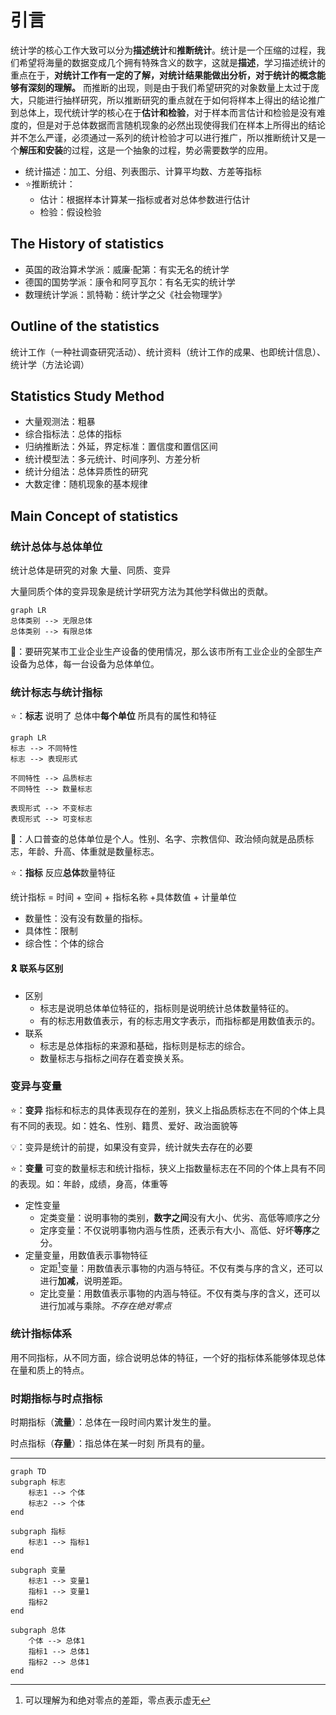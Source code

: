 # 引言

统计学的核心工作大致可以分为**描述统计**和**推断统计**。统计是一个压缩的过程，我们希望将海量的数据变成几个拥有特殊含义的数字，这就是**描述**，学习描述统计的重点在于，**对统计工作有一定的了解，对统计结果能做出分析，对于统计的概念能够有深刻的理解。** 而推断的出现，则是由于我们希望研究的对象数量上太过于庞大，只能进行抽样研究，所以推断研究的重点就在于如何将样本上得出的结论推广到总体上，现代统计学的核心在于**估计和检验**，对于样本而言估计和检验是没有难度的，但是对于总体数据而言随机现象的必然出现使得我们在样本上所得出的结论并不怎么严谨，必须通过一系列的统计检验才可以进行推广，所以推断统计又是一个**解压和安装**的过程，这是一个抽象的过程，势必需要数学的应用。

- 统计描述：加工、分组、列表图示、计算平均数、方差等指标
- ⭐推断统计：
    - 估计：根据样本计算某一指标或者对总体参数进行估计
    - 检验：假设检验

## The History of statistics

- 英国的政治算术学派：威廉·配第：有实无名的统计学
- 德国的国势学派：康令和阿亨瓦尔：有名无实的统计学
- 数理统计学派：凯特勒：统计学之父《社会物理学》

## Outline of the statistics

统计工作（一种社调查研究活动）、统计资料（统计工作的成果、也即统计信息）、统计学（方法论调）

## Statistics Study Method

- 大量观测法：粗暴
- 综合指标法：总体的指标
- 归纳推断法：外延，界定标准：置信度和置信区间
- 统计模型法：多元统计、时间序列、方差分析
- 统计分组法：总体异质性的研究
- 大数定律：随机现象的基本规律

## Main Concept of statistics

### 统计总体与总体单位

统计总体是研究的对象
大量、同质、变异

大量同质个体的变异现象是统计学研究方法为其他学科做出的贡献。

```mermaid
graph LR 
总体类别 --> 无限总体
总体类别 --> 有限总体

```

🌰：要研究某市工业企业生产设备的使用情况，那么该市所有工业企业的全部生产设备为总体，每一台设备为总体单位。


### 统计标志与统计指标
⭐：**标志** 说明了 总体中**每个单位** 所具有的属性和特征

```mermaid
graph LR 
标志 --> 不同特性
标志 --> 表现形式

不同特性 --> 品质标志
不同特性 --> 数量标志

表现形式 --> 不变标志
表现形式 --> 可变标志

```

🌰：人口普查的总体单位是个人。性别、名字、宗教信仰、政治倾向就是品质标志，年龄、升高、体重就是数量标志。

⭐：**指标** 反应**总体**数量特征 

统计指标 = 时间 + 空间 + 指标名称 +具体数值 + 计量单位

- 数量性：没有没有数量的指标。
- 具体性：限制
- 综合性：个体的综合

#### 🎗️ 联系与区别

- 区别
    - 标志是说明总体单位特征的，指标则是说明统计总体数量特征的。
    - 有的标志用数值表示，有的标志用文字表示，而指标都是用数值表示的。
- 联系
    - 标志是总体指标的来源和基础，指标则是标志的综合。
    - 数量标志与指标之间存在着变换关系。


### 变异与变量

⭐：**变异** 指标和标志的具体表现存在的差别，狭义上指品质标志在不同的个体上具有不同的表现。如：姓名、性别、籍贯、爱好、政治面貌等

💡：变异是统计的前提，如果没有变异，统计就失去存在的必要

⭐：**变量** 可变的数量标志和统计指标，狭义上指数量标志在不同的个体上具有不同的表现。如：年龄，成绩，身高，体重等

- 定性变量
  - 定类变量：说明事物的类别，**数字之间**没有大小、优劣、高低等顺序之分
  - 定序变量：不仅说明事物内涵与性质，还表示有大小、高低、好坏**等序**之分。
- 定量变量，用数值表示事物特征
    - 定距[^1]变量：用数值表示事物的内涵与特征。不仅有类与序的含义，还可以进行**加减**，说明差距。
    - 定比变量：用数值表示事物的内涵与特征。不仅有类与序的含义，还可以进行加减与乘除。_不存在绝对零点_

[^1]:可以理解为和绝对零点的差距，零点表示虚无

### 统计指标体系

用不同指标，从不同方面，综合说明总体的特征，一个好的指标体系能够体现总体在量和质上的特点。


### 时期指标与时点指标

时期指标（**流量**）：总体在一段时间内累计发生的量。

时点指标（**存量**）：指总体在某一时刻  所具有的量。

---

```mermaid
graph TD
subgraph 标志
    标志1 --> 个体
    标志2 --> 个体
end

subgraph 指标 
    标志1 --> 指标1
end

subgraph 变量
    标志1 --> 变量1
    指标1 --> 变量1
    指标2
end

subgraph 总体
    个体 --> 总体1
    指标1 --> 总体1
    指标2 --> 总体1
end
```